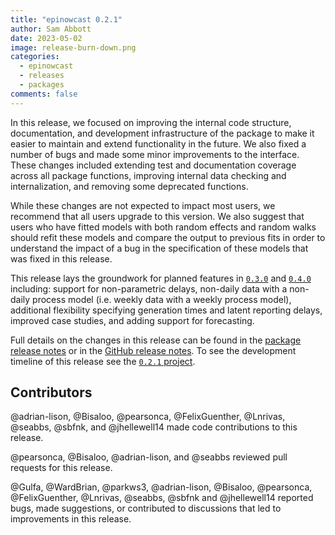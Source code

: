 ```yaml
---
title: "epinowcast 0.2.1"
author: Sam Abbott
date: 2023-05-02
image: release-burn-down.png
categories:
  - epinowcast
  - releases
  - packages
comments: false
---
```


In this release, we focused on improving the internal code structure, documentation, and development infrastructure of the package to make it easier to maintain and extend functionality in the future. We also fixed a number of bugs and made some minor improvements to the interface. These changes included extending test and documentation coverage across all package functions, improving internal data checking and internalization, and removing some deprecated functions.

While these changes are not expected to impact most users, we recommend that all users upgrade to this version. We also suggest that users who have fitted models with both random effects and random walks should refit these models and compare the output to previous fits in order to understand the impact of a bug in the specification of these models that was fixed in this release.

This release lays the groundwork for planned features in [`0.3.0`](https://github.com/orgs/epinowcast/projects/1) and [`0.4.0`](https://github.com/orgs/epinowcast/projects/2) including: support for non-parametric delays, non-daily data with a non-daily process model (i.e. weekly data with a weekly process model), additional flexibility specifying generation times and latent reporting delays, improved case studies, and adding support for forecasting.

Full details on the changes in this release can be found in the [package release notes](https://package.epinowcast.org/news/index.html) or in the [GitHub release notes](https://github.com/epinowcast/epinowcast/releases/tag/v0.2.1). To see the development timeline of this release see the [`0.2.1` project](https://github.com/orgs/epinowcast/projects/3).

## Contributors

@adrian-lison, @Bisaloo, @pearsonca, @FelixGuenther, @Lnrivas, @seabbs, @sbfnk, and @jhellewell14 made code contributions to this release.

@pearsonca, @Bisaloo, @adrian-lison, and @seabbs reviewed pull requests for this release.

@Gulfa, @WardBrian, @parkws3, @adrian-lison, @Bisaloo, @pearsonca, @FelixGuenther, @Lnrivas, @seabbs, @sbfnk and @jhellewell14 reported bugs, made suggestions, or contributed to discussions that led to improvements in this release.